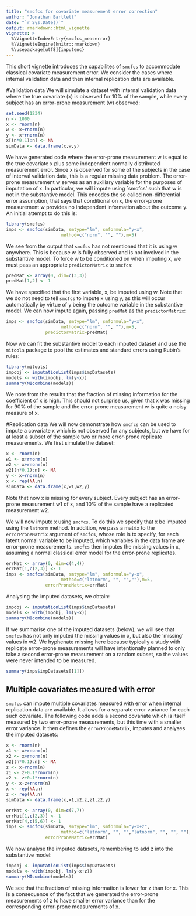 ```yaml
---
title: "smcfcs for covariate measurement error correction"
author: "Jonathan Bartlett"
date: "`r Sys.Date()`"
output: rmarkdown::html_vignette
vignette: >
  %\VignetteIndexEntry{smcfcs_measerror}
  %\VignetteEngine{knitr::rmarkdown}
  %\usepackage[utf8]{inputenc}
---
```


This short vignette introduces the capabilites of `smcfcs` to accommodate classical covariate measurement error. We consider the cases where internal validation data and then internal replication data are available.

#Validation data
We will simulate a dataset with internal validation data where the true covariate (x) is observed for 10\% of the sample, while every subject has an error-prone measurement (w) observed:

```r
set.seed(1234)
n <- 1000
x <- rnorm(n)
w <- x+rnorm(n)
y <- x+rnorm(n)
x[(n*0.1):n] <- NA
simData <- data.frame(x,w,y)
```

We have generated code where the error-prone measurement w is equal to the true covariate x plus some independent normally distributed measurement error. Since x is observed for some of the subjects in the case of interval validation data, this is a regular missing data problem. The error-prone measurement w serves as an auxiliary variable for the purposes of imputation of x. In particular, we will impute using `smcfcs' such that w is not in the substantive model. This encodes the so called non-differential error assumption, that says that conditional on x, the error-prone measurement w provides no independent information about the outcome y. An initial attempt to do this is:

```r
library(smcfcs)
imps <- smcfcs(simData, smtype="lm", smformula="y~x",
                     method=c("norm", "", ""),m=5)
```

We see from the output that `smcfcs` has not mentioned that it is using w anywhere. This is because w is fully observed and is not involved in the substantive model. To force w to be conditioned on when imputing x, we must pass an appropriate `predictorMatrix` to `smcfcs`:
```r
predMat <- array(0, dim=c(3,3))
predMat[1,2] <- 1
```
We have specified that the first variable, x, be imputed using w. Note that we do not need to tell `smcfcs` to impute x using y, as this will occur automatically by virtue of y being the outcome variable in the substantive model. We can now impute again, passing `predMat` as the `predictorMatrix`:
```r
imps <- smcfcs(simData, smtype="lm", smformula="y~x",
                     method=c("norm", "", ""),m=5,
               predictorMatrix=predMat)
```

Now we can fit the substantive model to each imputed dataset and use the `mitools` package to pool the estimates and standard errors using Rubin's rules:
```r
library(mitools)
impobj <- imputationList(imps$impDatasets)
models <- with(impobj, lm(y~x))
summary(MIcombine(models))
```

We note from the results that the fraction of missing information for the coefficient of x is high. This should not surprise us, given that x was missing for 90\% of the sample and the error-prone measurement w is quite a noisy measure of x.

#Replication data
We will now demonstrate how `smcfcs` can be used to impute a covariate x which is not observed for any subjects, but we have for at least a subset of the sample two or more error-prone replicate measurements. We first simulate the dataset:
```r
x <- rnorm(n)
w1 <- x+rnorm(n)
w2 <- x+rnorm(n)
w2[(n*0.1):n] <- NA
y <- x+rnorm(n)
x <- rep(NA,n)
simData <- data.frame(x,w1,w2,y)
```
Note that now x is missing for every subject. Every subject has an error-prone measurement w1 of x, and 10\% of the sample have a replicated measurement w2.

We will now impute x using `smcfcs`. To do this we specify that x be imputed using the `latnorm` method. In addition, we pass a matrix to the `errorProneMatrix` argument of `smcfcs`, whose role is to specify, for each latent normal variable to be imputed, which variables in the data frame are error-prone measurements. `smcfcs` then imputes the missing values in x, assuming a normal classical error model for the error-prone replicates.

```r
errMat <- array(0, dim=c(4,4))
errMat[1,c(2,3)] <- 1
imps <- smcfcs(simData, smtype="lm", smformula="y~x",
                     method=c("latnorm", "", "",""),m=5,
               errorProneMatrix=errMat)
```

Analysing the imputed datasets, we obtain:
```r
impobj <- imputationList(imps$impDatasets)
models <- with(impobj, lm(y~x))
summary(MIcombine(models))
```

If we summarise one of the imputed datasets (below), we will see that `smcfcs` has not only imputed the missing values in x, but also the 'missing' values in w2. We hyphenate missing here because typically a study with replicate error-prone measurements will have intentionally planned to only take a second error-prone measurement on a random subset, so the values were never intended to be measured.
```r
summary(imps$impDatasets[[1]])
```

## Multiple covariates measured with error
`smcfcs` can impute multiple covariates measured with error when internal replication data are available. It allows for a separate error variance for each such covariate. The following code adds a second covariate which is itself measured by two error-prone measurements, but this time with a smaller error variance. It then defines the `errorProneMatrix`, imputes and analyses the imputed datasets:
```r
x <- rnorm(n)
x1 <- x+rnorm(n)
x2 <- x+rnorm(n)
w2[(n*0.1):n] <- NA
z <- x+rnorm(n)
z1 <- z+0.1*rnorm(n)
z2 <- z+0.1*rnorm(n)
y <- x-z+rnorm(n)
x <- rep(NA,n)
z <- rep(NA,n)
simData <- data.frame(x,x1,x2,z,z1,z2,y)

errMat <- array(0, dim=c(7,7))
errMat[1,c(2,3)] <- 1
errMat[4,c(5,6)] <- 1
imps <- smcfcs(simData, smtype="lm", smformula="y~x+z",
                     method=c("latnorm", "", "","latnorm", "", "", ""),m=5,
               errorProneMatrix=errMat)
```

We now analyse the imputed datasets, remembering to add z into the substantive model:
```r
impobj <- imputationList(imps$impDatasets)
models <- with(impobj, lm(y~x+z))
summary(MIcombine(models))
```
We see that the fraction of missing information is lower for z than for x. This is a consequence of the fact that we generated the error-prone measurements of z to have smaller error variance than for the corresponding error-prone measurements of x.
